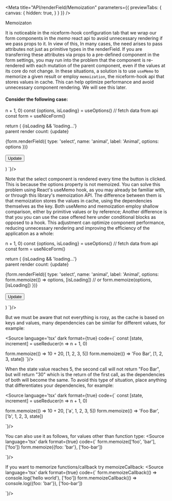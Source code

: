 
<Meta 
    title="API/renderField/Memoization"
    parameters={{
        previewTabs: {
            canvas: {
                hidden: true,
            }
        }
    }}
/>

<div className="subheading min-letter-space" id='memoization'>
    Memoizaton
</div>

It is noticeable in the niceform-hook configuration tab that we wrap our form components in the *memo* react api
to avoid unnecessary rendering if we pass props to it. In view of this,
In many cases, the need arises to pass attributes not just as primitive types in the renderField. 
If you are transferring these attributes via props to a pre-defined component in the form settings, 
you may run into the problem that the component is re-rendered with each mutation of the parent component, 
even if the values at its core do not change. 
In these situations, a solution is to use `useMemo` to memorize a given result or employ `memoization`, 
the niceform-hook api that stores values in cache. This can help optimize performance and avoid unnecessary component rendering.
We will see this later.

<h4>Consider the following case:</h4>

<div className='canvas-code'>
    <div className='wrap-code left'>
        <components.Memoization_code_1/>
    </div>
    <Source
        language='tsx'
        dark
        format={true}
        code={`
const [update, reRender] = useReducer(n => n + 1, 0)
const {options, isLoading} = useOptions() // fetch data from api
const form = useNiceForm()

return (
    <NiceformHookProvider form={form}>
        {isLoading && 'loading...'}
        <br/>
        parent render count: {update}
        <form>
            {form.renderField({
                type: 'select',
                name: 'animal',
                label: 'Animal',
                options: options
            })}
            <br/>
            <br/>
            <Button 
                variant="contained"
                type='button'
                onClick={reRender}
            >
                Update
            </Button>
        </form>
    </NiceformHookProvider>
)
`}/>
</div>

Note that the select component is rendered every time the button is clicked. 
This is because the options property is not memoized. You can solve this problem using React's useMemo hook, as you may already be familiar with, 
or through this library's memoization API. 
The difference between them is that memoization stores the values in cache, using the dependencies themselves as the key. 
Both useMemo and memoization employ shallow comparison, either by primitive values or by reference; Another difference is that you
you can use the case offered here under conditional blocks as opposed to a hook. 
This adjustment can optimize component performance, reducing unnecessary rendering and improving the efficiency of the application as a whole:

<div className='canvas-code'>
    <div className='wrap-code left'>
        <components.Memoization_code_2/>
    </div>
    <Source
        language='tsx'
        dark
        format={true}
        code={`
const [update, reRender] = useReducer(n => n + 1, 0)
const {options, isLoading} = useOptions() // fetch data from api
const form = useNiceForm()

return (
    <NiceformHookProvider form={form}>
        {isLoading && 'loading...'}
        <br/>
        parent render count: {update}
        <form>
            {form.renderField({
                type: 'select',
                name: 'animal',
                label: 'Animal',
                options: form.memoize(() => options, [isLoading]) // or form.memoize(options, [isLoading])
            })}
            <br/>
            <br/>
            <Button 
                variant="contained"
                type='button'
                onClick={reRender}
            >
                Update
            </Button>
        </form>
    </NiceformHookProvider>
)
`}/>
</div>

But we must be aware that not everything is rosy, as the cache is based on keys and values, 
many dependencies can be similar for different values, for example:

<Source
    language='tsx'
    dark
    format={true}
    code={`
const [state, increment] = useReducer(n => n + 1, 0)

form.memoize(() => 10 + 20, [1, 2, 3, 5])
form.memoize(() => 'Foo Bar', [1, 2, 3, state])
`}/>

When the state value reaches 5, the second call will not return "Foo Bar", but will return "30"
which is the return of the first call, as the dependencies of both will become the same. 
To avoid this type of situation, place anything that differentiates your dependencies, for example:

<Source
    language='tsx'
    dark
    format={true}
    code={`
const [state, increment] = useReducer(n => n + 1, 0)

form.memoize(() => 10 + 20, ['a', 1, 2, 3, 5])
form.memoize(() => 'Foo Bar', ['b', 1, 2, 3, state])

`}/>

You can also use it as follows, for values ​​other than function type:
<Source
    language='tsx'
    dark
    format={true}
    code={`
form.memoize(['foo', 'bar'], ['foo'])
form.memoize({foo: 'bar'}, ['foo-bar'])

`}/>

If you want to memorize functions/callback try memoizeCallback:
<Source
    language='tsx'
    dark
    format={true}
    code={`
form.memoizeCallback(() => console.log('hello world'), ['foo'])
form.memoizeCallback(() => console.log({foo: 'bar'}), ['foo-bar'])

`}/>
